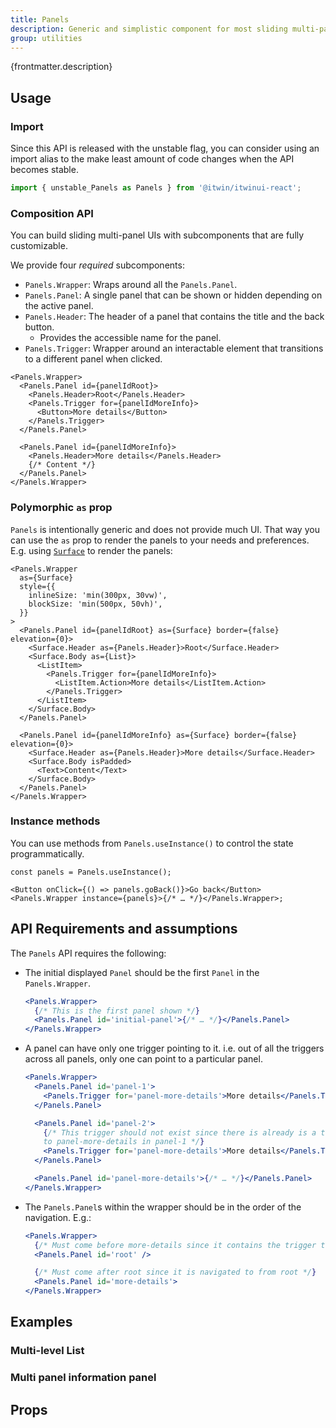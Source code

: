 ```yaml
---
title: Panels
description: Generic and simplistic component for most sliding multi-panel UIs.
group: utilities
---
```


<UnstableApiCard />

<p>{frontmatter.description}</p>

<LiveExample src='Panels.main.jsx'>
  <AllExamples.PanelsMainExample client:load />
</LiveExample>

## Usage

### Import

Since this API is released with the unstable flag, you can consider using an import alias to the make least amount of code changes when the API becomes stable.

```jsx
import { unstable_Panels as Panels } from '@itwin/itwinui-react';
```

### Composition API

You can build sliding multi-panel UIs with subcomponents that are fully customizable.

We provide four _required_ subcomponents:

- `Panels.Wrapper`: Wraps around all the `Panels.Panel`.
- `Panels.Panel`: A single panel that can be shown or hidden depending on the active panel.
- `Panels.Header`: The header of a panel that contains the title and the back button.
  - Provides the accessible name for the panel.
- `Panels.Trigger`: Wrapper around an interactable element that transitions to a different panel when clicked.

```tsx
<Panels.Wrapper>
  <Panels.Panel id={panelIdRoot}>
    <Panels.Header>Root</Panels.Header>
    <Panels.Trigger for={panelIdMoreInfo}>
      <Button>More details</Button>
    </Panels.Trigger>
  </Panels.Panel>

  <Panels.Panel id={panelIdMoreInfo}>
    <Panels.Header>More details</Panels.Header>
    {/* Content */}
  </Panels.Panel>
</Panels.Wrapper>
```

### Polymorphic `as` prop

`Panels` is intentionally generic and does not provide much UI. That way you can use the `as` prop to render the panels to your needs and preferences. E.g. using [`Surface`](surface) to render the panels:

```tsx {2, 8, 9, 19, 20}
<Panels.Wrapper
  as={Surface}
  style={{
    inlineSize: 'min(300px, 30vw)',
    blockSize: 'min(500px, 50vh)',
  }}
>
  <Panels.Panel id={panelIdRoot} as={Surface} border={false} elevation={0}>
    <Surface.Header as={Panels.Header}>Root</Surface.Header>
    <Surface.Body as={List}>
      <ListItem>
        <Panels.Trigger for={panelIdMoreInfo}>
          <ListItem.Action>More details</ListItem.Action>
        </Panels.Trigger>
      </ListItem>
    </Surface.Body>
  </Panels.Panel>

  <Panels.Panel id={panelIdMoreInfo} as={Surface} border={false} elevation={0}>
    <Surface.Header as={Panels.Header}>More details</Surface.Header>
    <Surface.Body isPadded>
      <Text>Content</Text>
    </Surface.Body>
  </Panels.Panel>
</Panels.Wrapper>
```

### Instance methods

You can use methods from `Panels.useInstance()` to control the state programmatically.

```tsx
const panels = Panels.useInstance();

<Button onClick={() => panels.goBack()}>Go back</Button>
<Panels.Wrapper instance={panels}>{/* … */}</Panels.Wrapper>;
```

<LiveExample src='Panels.nestedPanels.jsx'>
  <AllExamples.PanelsNestedPanels client:load />
</LiveExample>

## API Requirements and assumptions

The `Panels` API requires the following:

- The initial displayed `Panel` should be the first `Panel` in the `Panels.Wrapper`.

  ```jsx
  <Panels.Wrapper>
    {/* This is the first panel shown */}
    <Panels.Panel id='initial-panel'>{/* … */}</Panels.Panel>
  </Panels.Wrapper>
  ```

- A panel can have only one trigger pointing to it. i.e. out of all the triggers across all panels, only one can point to a particular panel.

  ```jsx
  <Panels.Wrapper>
    <Panels.Panel id='panel-1'>
      <Panels.Trigger for='panel-more-details'>More details</Panels.Trigger>
    </Panels.Panel>

    <Panels.Panel id='panel-2'>
      {/* This trigger should not exist since there is already is a trigger
      to panel-more-details in panel-1 */}
      <Panels.Trigger for='panel-more-details'>More details</Panels.Trigger>
    </Panels.Panel>

    <Panels.Panel id='panel-more-details'>{/* … */}</Panels.Panel>
  </Panels.Wrapper>
  ```

- The `Panels.Panel`s within the wrapper should be in the order of the navigation. E.g.:

  ```jsx
  <Panels.Wrapper>
    {/* Must come before more-details since it contains the trigger to more-details */}
    <Panels.Panel id='root' />

    {/* Must come after root since it is navigated to from root */}
    <Panels.Panel id='more-details'>
  </Panels.Wrapper>
  ```

## Examples

### Multi-level List

<LiveExample src='Panels.multiLevelList.jsx'>
  <AllExamples.PanelsMultiLevelList client:load />
</LiveExample>

### Multi panel information panel

<LiveExample src='Panels.multiPanelInformationPanel.jsx'>
  <AllExamples.PanelsMultiPanelInformationPanel client:load />
</LiveExample>

## Props

<PropsTable path='@itwin/itwinui-react/esm/core/Panels/Panels.d.ts' />
